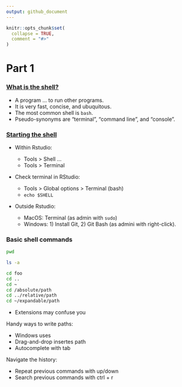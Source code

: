 ```yaml
---
output: github_document
---
```


```r
knitr::opts_chunk$set(
  collapse = TRUE,
  comment = "#>"
)
```

# Part 1

### [What is the shell?](https://happygitwithr.com/shell.html#what-is-the-shell)

* A program ... to run other programs.
* It is very fast, concise, and ubuquitous.
* The most common shell is `bash`.
* Pseudo-synonyms are "terminal", "command line", and "console".

### [Starting the shell](https://happygitwithr.com/shell.html#starting-the-shell)

* Within Rstudio:

    * Tools > Shell ...
    * Tools > Terminal

* Check terminal in RStudio:

    * Tools > Global options > Terminal (bash)
    * `echo $SHELL`

* Outside Rstudio: 

    * MacOS: Terminal (as admin with `sudo`)
    * Windows: 1) Install Git, 2) Git Bash (as admini with right-click).

### Basic shell commands

```bash
pwd

ls -a

cd foo
cd ..
cd ~
cd /absolute/path
cd ../relative/path
cd ~/expandable/path
```

* Extensions may confuse you

Handy ways to write paths:

* Windows uses \
* Drag-and-drop insertes path
* Autocomplete with tab

Navigate the history:

* Repeat previous commands with up/down
* Search previous commands with ctrl + r
